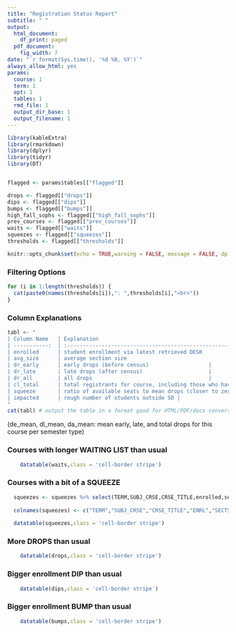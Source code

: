 ```yaml
---
title: "Registration Status Report"
subtitle: " "
output:
  html_document:
    df_print: paged
  pdf_document:
    fig_width: 7
date: "`r format(Sys.time(), '%d %B, %Y')`"
always_allow_html: yes
params:
  course: 1
  term: 1
  opt: 1
  tables: 1
  rmd_file: 1
  output_dir_base: 1
  output_filename: 1
---
```


```r
library(kableExtra)
library(rmarkdown)
library(dplyr)
library(tidyr)
library(DT)


flagged <- params$tables[["flagged"]]

drops <- flagged[["drops"]]
dips <- flagged[["dips"]]
bumps <- flagged[["bumps"]]
high_fall_sophs <- flagged[["high_fall_sophs"]]
prev_courses <- flagged[["prev_courses"]]
waits <- flagged[["waits"]]
squeezes <- flagged[["squeezes"]]
thresholds <- flagged[["thresholds"]]

knitr::opts_chunk$set(echo = TRUE,warning = FALSE, message = FALSE, dpi=200, fig.height=11,out.height="100%")
```


### Filtering Options
```r
for (i in 1:length(thresholds)) {
  cat(paste0(names(thresholds[i]),": ",thresholds[i],"<br>"))
}
```


### Column Explanations

<style>
td {
border: 1px solid black;
padding: 1rem;
}
</style>

```r


tabl <- "
| Column Name   | Explanation                                                     |
| -----------:  | :-------------------------------------------------------------- | 
| enrolled      | student enrollment via latest retrieved DESR                    | 
| avg_size      | average section size                                            | 
| dr_early      | early drops (before census)                   |
| dr_late       | late drops (after census)                     | 
| dr_all        | all drops                                     |
| cl_total      | total registrants for course, including those who have dropped |
| squeeze       | ratio of available seats to mean drops (closer to zero -> less wiggle room) |
| impacted      | rough number of students outside SD |
"
cat(tabl) # output the table in a format good for HTML/PDF/docx conversion
```

(de_mean, dl_mean, da_mean: mean early, late, and total drops for this course per semester type)


### Courses with longer WAITING LIST than usual
```r
    datatable(waits,class = 'cell-border stripe')
```

### Courses with a bit of a SQUEEZE
```r
  squeezes <- squeezes %>% select(TERM,SUBJ_CRSE,CRSE_TITLE,enrolled,sections,avg_size,avail,waiting,gen_ed_area,de_mean,dl_mean,da_mean,squeeze)
  
  colnames(squeezes) <- c("TERM","SUBJ_CRSE","CRSE_TITLE","ENRL","SECTS","SECT_SIZE","AVAIL","WAIT","GE_AREA","DE_MEAN","DL_MEAN","DA_MEAN","SQUEEZE")
    
  datatable(squeezes,class = 'cell-border stripe')
```

### More DROPS than usual
```r
    datatable(drops,class = 'cell-border stripe')
```

### Bigger enrollment DIP than usual
```r
    datatable(dips,class = 'cell-border stripe')
```


### Bigger enrollment BUMP than usual
```r
    datatable(bumps,class = 'cell-border stripe')
```


